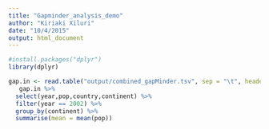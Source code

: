 ```yaml
---
title: "Gapminder_analysis_demo"
author: "Kiriaki Xiluri"
date: "10/4/2015"
output: html_document
---
```



```r
#install.packages("dplyr")
library(dplyr)               
```

```r
gap.in <- read.table("output/combined_gapMinder.tsv", sep = "\t", header = TRUE)
   gap.in %>%
  select(year,pop,country,continent) %>%
  filter(year == 2002) %>%
  group_by(continent) %>%
  summarise(mean = mean(pop))
  
```

